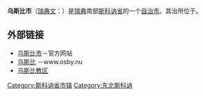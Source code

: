 {{Infobox Kommun|
fullname=Osby kommun|
coatofarms=[[File:Osby_vapen.svg|100px]]|
county=[[斯科讷省|斯科讷省]]|
province=[[Skåne|Scania (Skåne)]]|
capital={{link-en|乌斯比|Osby}}|
map=[[File:Osby_Municipality_in_Scania_County.png|200px]]|
arearank=第170名|
area=602.01|
arealand=578.55|
populationrank=第180名|
population=12,634|
densityrank=第166名|
populationdensity=21.8|
website=http://www.osby.se/|{{dead link|date=2017年11月 |bot=InternetArchiveBot |fix-attempted=yes }}
footnotes=面积与人口统计数据来自[[瑞典统计局|瑞典统计局]]，截至2006年12月31日}}

'''乌斯比市'''（[[瑞典文|瑞典文]]：{{lang|sv|''Osby kommun''}}）是[[瑞典|瑞典]]南部[[斯科讷省|斯科讷省]]的一个[[瑞典自治市|自治市]]。其治所位于{{link-en|乌斯比|Osby}}。

== 外部链接 ==
* [http://www.osby.se/ 乌斯比市]{{Wayback|url=http://www.osby.se/ |date=20100515011703 }}－官方网站
* [http://www.osby.nu/ 乌斯比] {{Wayback|url=http://www.osby.nu/ |date=20210210201347 }}－www.osby.nu
* [http://www.svenskakyrkan.se/osby/ 乌斯比教区] {{Wayback|url=http://www.svenskakyrkan.se/osby/ |date=20201126105132 }}

{{Skåne County}}
{{Localities in Osby Municipality}}

{{Skåne-geo-stub}}

[[Category:斯科讷省市镇|Category:斯科讷省市镇]]
[[Category:东北斯科讷|Category:东北斯科讷]]